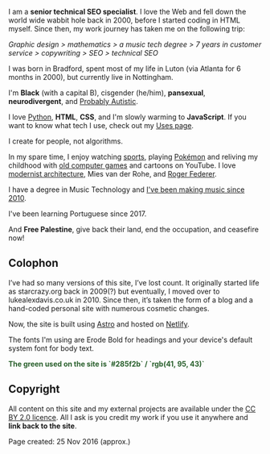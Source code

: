 ---
---

I am a **senior technical SEO specialist**. I love the Web and fell down the world wide wabbit hole back in 2000, before I started coding in HTML myself. Since then, my work journey has taken me on the following trip:

_Graphic design > mathematics > a music tech degree > 7 years in customer service > copywriting > SEO > technical SEO_

I was born in Bradford, spent most of my life in Luton (via Atlanta for 6 months in 2000), but currently live in Nottingham.

I'm **Black** (with a capital B), cisgender (he/him), **pansexual**, **neurodivergent**, and [Probably Autistic](/posts/probably-autistic/).

I love [Python](/jardim/tech/python/), **HTML**, **CSS**, and I'm slowly warming to **JavaScript**. If you want to know what tech I use, check out my <a href="/uses/">Uses page</a>.

I create for people, not algorithms.

In my spare time, I enjoy watching [sports](/jardim/sport/), playing [Pokémon](/jardim/gaming/pokemon/) and reliving my childhood with [old computer games](/jardim/gaming/) and cartoons on YouTube. I love [modernist architecture](/jardim/architecture/), Mies van der Rohe, and [Roger Federer](/jardim/sport/roger-federer/).

I have a degree in Music Technology and [I've been making music since 2010](https://strrchildluke.bandcamp.com/).

I've been learning Portuguese since 2017.

And **Free Palestine**, give back their land, end the occupation, and ceasefire now!

## Colophon

I’ve had so many versions of this site, I’ve lost count. It originally started life as starcrazy.org back in 2009(?) but eventually, I moved over to lukealexdavis.co.uk in 2010. Since then, it’s taken the form of a blog and a hand-coded personal site with numerous cosmetic changes.

Now, the site is built using [Astro](https://astro.build/) and hosted on [Netlify](https://www.netlify.com/).

The fonts I'm using are Erode Bold for headings and your device's default system font for body text.

<p style="color:#285f2b"><strong>The green used on the site is `#285f2b` / `rgb(41, 95, 43)`</strong></p>

## Copyright

All content on this site and my external projects are available under the [CC BY 2.0 licence](https://creativecommons.org/licenses/by-nc-nd/2.0/). All I ask is you credit my work if you use it anywhere and **link back to the site**.

Page created: 25 Nov 2016 (approx.)
